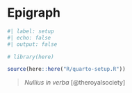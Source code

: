 # Epigraph {.unnumbered}

```r
#| label: setup
#| echo: false
#| output: false

# library(here)

source(here::here("R/quarto-setup.R"))
```

> _Nullius in verba_ [@theroyalsociety]
